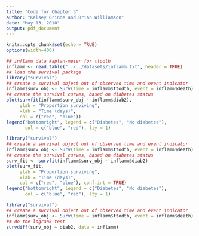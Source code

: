 ```yaml
---
title: "Code for Chapter 3"
author: "Kelsey Grinde and Brian Williamson"
date: "May 13, 2018"
output: pdf_document
---
```


```r
knitr::opts_chunk$set(echo = TRUE)
options(width=400)
```

```r
## inflamm data kaplan-meier for ttodth
inflamm <- read.table("../../datasets/inflamm.txt", header = TRUE)
## load the survival package
library("survival")
## create a survival object out of observed time and event indicator
inflamm$surv_obj <- Surv(time = inflamm$ttodth, event = inflamm$death)
## create the survival curves, based on diabetes status
plot(survfit(inflamm$surv_obj ~ inflamm$diab2),
     ylab = "Proportion surviving",
     xlab = "Time (days)",
     col = c("red", "blue"))
legend("bottomright", legend = c("Diabetes", "No diabetes"),
       col = c("blue", "red"), lty = 1)
```

\newpage

```r
library("survival")
## create a survival object out of observed time and event indicator
inflamm$surv_obj <- Surv(time = inflamm$ttodth, event = inflamm$death)
## create the survival curves, based on diabetes status
surv_fit <- survfit(inflamm$surv_obj ~ inflamm$diab2)
plot(surv_fit,
     ylab = "Proportion surviving",
     xlab = "Time (days)",
     col = c("red", "blue"), conf.int = TRUE)
legend("bottomright", legend = c("Diabetes", "No diabetes"),
       col = c("blue", "red"), lty = 1)
```

\newpage

```r
library("survival")
## create a survival object out of observed time and event indicator
inflamm$surv_obj <- Surv(time = inflamm$ttodth, event = inflamm$death)
## do the logrank test
survdiff(surv_obj ~ diab2, data = inflamm)
```
